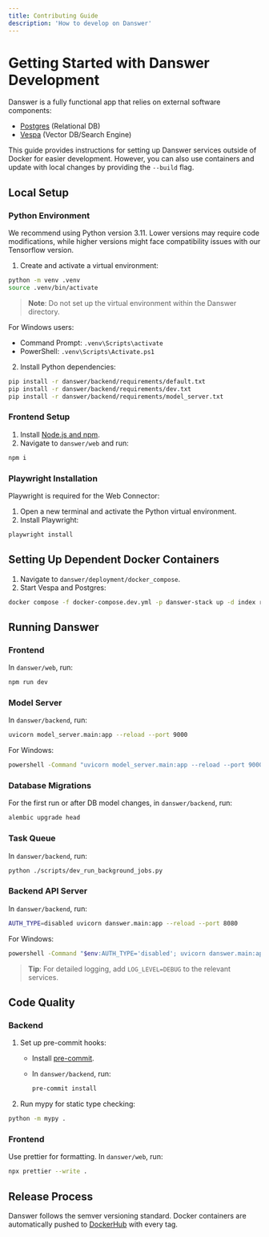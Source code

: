 ```yaml
---
title: Contributing Guide
description: 'How to develop on Danswer'
---
```


# Getting Started with Danswer Development

Danswer is a fully functional app that relies on external software components:
- [Postgres](https://www.postgresql.org/) (Relational DB)
- [Vespa](https://vespa.ai/) (Vector DB/Search Engine)

This guide provides instructions for setting up Danswer services outside of Docker for easier development. However, you can also use containers and update with local changes by providing the `--build` flag.

## Local Setup

### Python Environment

We recommend using Python version 3.11. Lower versions may require code modifications, while higher versions might face compatibility issues with our Tensorflow version.

1. Create and activate a virtual environment:

```bash
python -m venv .venv
source .venv/bin/activate
```

> **Note**: Do not set up the virtual environment within the Danswer directory.

For Windows users:
- Command Prompt: `.venv\Scripts\activate`
- PowerShell: `.venv\Scripts\Activate.ps1`

2. Install Python dependencies:

```bash
pip install -r danswer/backend/requirements/default.txt
pip install -r danswer/backend/requirements/dev.txt
pip install -r danswer/backend/requirements/model_server.txt
```

### Frontend Setup

1. Install [Node.js and npm](https://docs.npmjs.com/downloading-and-installing-node-js-and-npm).
2. Navigate to `danswer/web` and run:

```bash
npm i
```

### Playwright Installation

Playwright is required for the Web Connector:

1. Open a new terminal and activate the Python virtual environment.
2. Install Playwright:

```bash
playwright install
```

## Setting Up Dependent Docker Containers

1. Navigate to `danswer/deployment/docker_compose`.
2. Start Vespa and Postgres:

```bash
docker compose -f docker-compose.dev.yml -p danswer-stack up -d index relational_db
```

## Running Danswer

### Frontend

In `danswer/web`, run:

```bash
npm run dev
```

### Model Server

In `danswer/backend`, run:

```bash
uvicorn model_server.main:app --reload --port 9000
```

For Windows:

```bash
powershell -Command "uvicorn model_server.main:app --reload --port 9000"
```

### Database Migrations

For the first run or after DB model changes, in `danswer/backend`, run:

```bash
alembic upgrade head
```

### Task Queue

In `danswer/backend`, run:

```bash
python ./scripts/dev_run_background_jobs.py
```

### Backend API Server

In `danswer/backend`, run:

```bash
AUTH_TYPE=disabled uvicorn danswer.main:app --reload --port 8080
```

For Windows:

```bash
powershell -Command "$env:AUTH_TYPE='disabled'; uvicorn danswer.main:app --reload --port 8080"
```

> **Tip**: For detailed logging, add `LOG_LEVEL=DEBUG` to the relevant services.

## Code Quality

### Backend

1. Set up pre-commit hooks:
   - Install [pre-commit](https://pre-commit.com/#installation).
   - In `danswer/backend`, run:

     ```bash
     pre-commit install
     ```

2. Run mypy for static type checking:

```bash
python -m mypy .
```

### Frontend

Use prettier for formatting. In `danswer/web`, run:

```bash
npx prettier --write .
```

## Release Process

Danswer follows the semver versioning standard. Docker containers are automatically pushed to [DockerHub](https://hub.docker.com/search?q=danswer%2F) with every tag.
